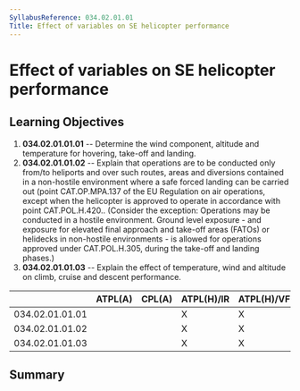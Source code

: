 ```yaml
---
SyllabusReference: 034.02.01.01
Title: Effect of variables on SE helicopter performance
---
```


# Effect of variables on SE helicopter performance

## Learning Objectives

1.  **034.02.01.01.01** -- Determine the wind component, altitude and
    temperature for hovering, take-off and landing.
2.  **034.02.01.01.02** -- Explain that operations are to be conducted only
    from/to heliports and over such routes, areas and diversions contained in a
    non-hostile environment where a safe forced landing can be carried out
    (point CAT.OP.MPA.137 of the EU Regulation on air operations, except when
    the helicopter is approved to operate in accordance with point
    CAT.POL.H.420.. (Consider the exception: Operations may be conducted in a
    hostile environment. Ground level exposure - and exposure for elevated final
    approach and take-off areas (FATOs) or helidecks in non-hostile
    environments - is allowed for operations approved under CAT.POL.H.305,
    during the take-off and landing phases.)
3.  **034.02.01.01.03** -- Explain the effect of temperature, wind and altitude
    on climb, cruise and descent performance.

|                 | ATPL(A) | CPL(A) | ATPL(H)/IR | ATPL(H)/VFR | CPL(H) | IR  | CBIR(A) |
| --------------- | ------- | ------ | ---------- | ----------- | ------ | --- | ------- |
| 034.02.01.01.01 |         |        | X          | X           | X      |     |         |
| 034.02.01.01.02 |         |        | X          | X           | X      |     |         |
| 034.02.01.01.03 |         |        | X          | X           | X      |     |         |

## Summary
